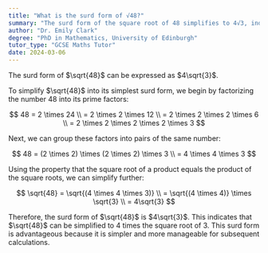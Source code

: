 ```yaml
---
title: "What is the surd form of √48?"
summary: "The surd form of the square root of 48 simplifies to 4√3, indicating that 48 can be expressed as the product of 16 (a perfect square) and 3."
author: "Dr. Emily Clark"
degree: "PhD in Mathematics, University of Edinburgh"
tutor_type: "GCSE Maths Tutor"
date: 2024-03-06
---
```


The surd form of $\sqrt{48}$ can be expressed as $4\sqrt{3}$.

To simplify $\sqrt{48}$ into its simplest surd form, we begin by factorizing the number $48$ into its prime factors:

$$
48 = 2 \times 24 \\
= 2 \times 2 \times 12 \\
= 2 \times 2 \times 2 \times 6 \\
= 2 \times 2 \times 2 \times 2 \times 3
$$

Next, we can group these factors into pairs of the same number:

$$
48 = (2 \times 2) \times (2 \times 2) \times 3 \\
= 4 \times 4 \times 3
$$

Using the property that the square root of a product equals the product of the square roots, we can simplify further:

$$
\sqrt{48} = \sqrt{(4 \times 4 \times 3)} \\
= \sqrt{(4 \times 4)} \times \sqrt{3} \\
= 4\sqrt{3}
$$

Therefore, the surd form of $\sqrt{48}$ is $4\sqrt{3}$. This indicates that $\sqrt{48}$ can be simplified to $4$ times the square root of $3$. This surd form is advantageous because it is simpler and more manageable for subsequent calculations.
    